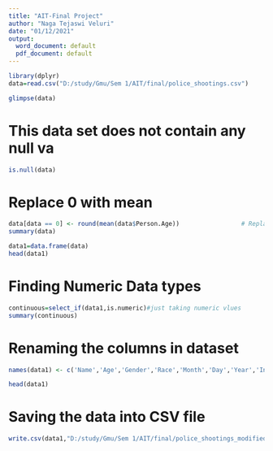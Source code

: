 ---
title: "AIT-Final Project"
author: "Naga Tejaswi Veluri"
date: "01/12/2021"
output:
  word_document: default
  pdf_document: default
---

```{r}

library(dplyr)
data=read.csv("D:/study/Gmu/Sem 1/AIT/final/police_shootings.csv")

glimpse(data)
```
# This data set does not contain any null va
```{r}
is.null(data)
```


# Replace 0 with mean

```{r}
data[data == 0] <- round(mean(data$Person.Age))                 # Replace 0 with mean
summary(data)

```


```{r}
data1=data.frame(data)
head(data1)
```

# Finding Numeric Data types

```{r}
continuous=select_if(data1,is.numeric)#just taking numeric vlues
summary(continuous)
```
# Renaming the columns in dataset

```{r}
names(data1) <- c('Name','Age','Gender','Race','Month','Day','Year','IncidentDate','City','State','Armed','Mental_Illness','ThreatLevel','Fleeing','Manner','BodyCamera')

head(data1)
```







# Saving the data into CSV file


```{r}
write.csv(data1,"D:/study/Gmu/Sem 1/AIT/final/police_shootings_modifiedset.csv",row.names = TRUE )
```

